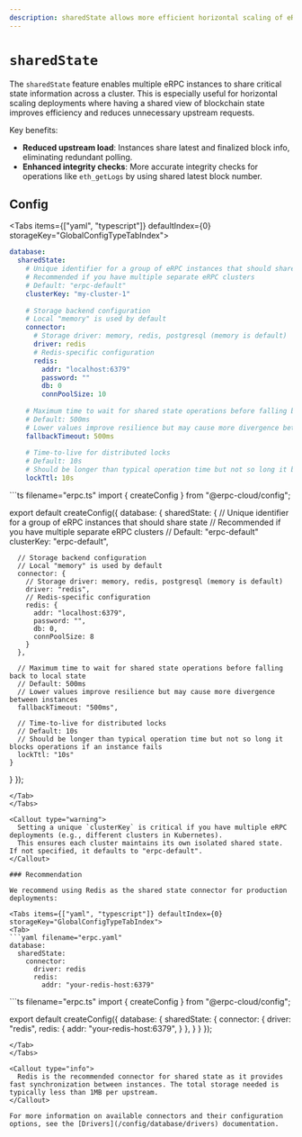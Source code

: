 ```yaml
---
description: sharedState allows more efficient horizontal scaling of eRPC with multiple instances...
---
```




# `sharedState`

The `sharedState` feature enables multiple eRPC instances to share critical state information across a cluster. This is especially useful for horizontal scaling deployments where having a shared view of blockchain state improves efficiency and reduces unnecessary upstream requests.

Key benefits:
- **Reduced upstream load**: Instances share latest and finalized block info, eliminating redundant polling.
- **Enhanced integrity checks**: More accurate integrity checks for operations like `eth_getLogs` by using shared latest block number.

## Config

<Tabs items={["yaml", "typescript"]} defaultIndex={0} storageKey="GlobalConfigTypeTabIndex">
<Tab>
```yaml filename="erpc.yaml"
database:
  sharedState:
    # Unique identifier for a group of eRPC instances that should share state
    # Recommended if you have multiple separate eRPC clusters 
    # Default: "erpc-default"
    clusterKey: "my-cluster-1"
    
    # Storage backend configuration
    # Local "memory" is used by default
    connector:
      # Storage driver: memory, redis, postgresql (memory is default)
      driver: redis
      # Redis-specific configuration
      redis:
        addr: "localhost:6379"
        password: ""
        db: 0
        connPoolSize: 10
    
    # Maximum time to wait for shared state operations before falling back to local state
    # Default: 500ms
    # Lower values improve resilience but may cause more divergence between instances
    fallbackTimeout: 500ms
    
    # Time-to-live for distributed locks
    # Default: 10s
    # Should be longer than typical operation time but not so long it blocks operations if an instance fails
    lockTtl: 10s
```
</Tab>
<Tab>
```ts filename="erpc.ts"
import { createConfig } from "@erpc-cloud/config";

export default createConfig({
  database: {
    sharedState: {
      // Unique identifier for a group of eRPC instances that should share state
      // Recommended if you have multiple separate eRPC clusters 
      // Default: "erpc-default"
      clusterKey: "erpc-default",
      
      // Storage backend configuration
      // Local "memory" is used by default
      connector: {
        // Storage driver: memory, redis, postgresql (memory is default)
        driver: "redis",
        // Redis-specific configuration
        redis: {
          addr: "localhost:6379",
          password: "",
          db: 0,
          connPoolSize: 8
        }
      },
      
      // Maximum time to wait for shared state operations before falling back to local state
      // Default: 500ms
      // Lower values improve resilience but may cause more divergence between instances
      fallbackTimeout: "500ms",
      
      // Time-to-live for distributed locks
      // Default: 10s
      // Should be longer than typical operation time but not so long it blocks operations if an instance fails
      lockTtl: "10s"
    }
  }
});
```
</Tab>
</Tabs>

<Callout type="warning">
  Setting a unique `clusterKey` is critical if you have multiple eRPC deployments (e.g., different clusters in Kubernetes). 
  This ensures each cluster maintains its own isolated shared state. If not specified, it defaults to "erpc-default".
</Callout>

### Recommendation

We recommend using Redis as the shared state connector for production deployments:

<Tabs items={["yaml", "typescript"]} defaultIndex={0} storageKey="GlobalConfigTypeTabIndex">
<Tab>
```yaml filename="erpc.yaml"
database:
  sharedState:
    connector:
      driver: redis
      redis:
        addr: "your-redis-host:6379"
```
</Tab>
<Tab>
```ts filename="erpc.ts"
import { createConfig } from "@erpc-cloud/config";

export default createConfig({
  database: {
    sharedState: {
      connector: {
        driver: "redis",
        redis: {
          addr: "your-redis-host:6379",
        }
      },
    }
  }
});
```
</Tab>
</Tabs>

<Callout type="info">
  Redis is the recommended connector for shared state as it provides fast synchronization between instances. The total storage needed is typically less than 1MB per upstream.
</Callout>

For more information on available connectors and their configuration options, see the [Drivers](/config/database/drivers) documentation.